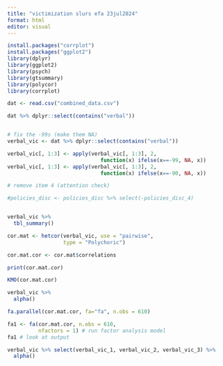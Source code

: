 ```yaml
---
title: "victimization slurs efa 23jul2024"
format: html
editor: visual
---
```


```r
install.packages("corrplot")
install.packages("ggplot2")
library(dplyr)
library(ggplot2)
library(psych)
library(gtsummary)
library(polycor)
library(corrplot)

dat <- read.csv("combined_data.csv")
```

```r
dat %>% dplyr::select(contains("verbal"))


# fix the -99s (make them NA)
verbal_vic <- dat %>% dplyr::select(contains("verbal")) 

verbal_vic[, 1:3] <- apply(verbal_vic[, 1:3], 2, 
                              function(x) ifelse(x==-99, NA, x))
verbal_vic[, 1:3] <- apply(verbal_vic[, 1:3], 2, 
                              function(x) ifelse(x==-90, NA, x))

# remove item 4 (attention check)

#policies_disc <- policies_disc %>% select(-policies_disc_4)


verbal_vic %>%
  tbl_summary()
```

```r
cor.mat <- hetcor(verbal_vic, use = "pairwise", 
                  type = "Polychoric")

cor.mat.cor <- cor.mat$correlations

print(cor.mat.cor)
```

```r
KMO(cor.mat.cor)
```

```r
verbal_vic %>% 
  alpha()
```

```r
fa.parallel(cor.mat.cor, fa="fa", n.obs = 610)
```

```r
fa1 <- fa(cor.mat.cor, n.obs = 610,
          nfactors = 1) # run factor analysis model
fa1 # look at output
```

```r
verbal_vic %>% select(verbal_vic_1, verbal_vic_2, verbal_vic_3) %>%
  alpha()
```
